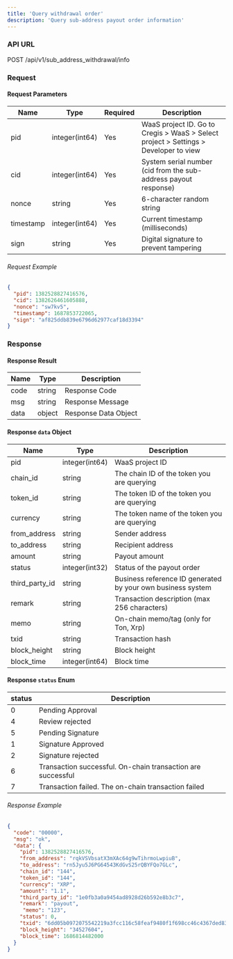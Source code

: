 ```yaml
---
title: 'Query withdrawal order'
description: 'Query sub-address payout order information'
---
```


### API URL

POST /api/v1/sub_address_withdrawal/info

### Request

#### Request Parameters
| Name           | Type           | Required | Description        |
|------------|----------------|----------|----------------------|
| pid        | integer(int64) | Yes     | WaaS project ID. Go to Cregis > WaaS > Select project > Settings > Developer to view           |
| cid        | integer(int64) | Yes     | System serial number (cid from the sub-address payout response)  |
| nonce      | string         | Yes     | 6-character random string |
| timestamp  | integer(int64) | Yes     | Current timestamp (milliseconds)            |
| sign       | string         | Yes     | Digital signature to prevent tampering            |


###### Request Example

```json
{
  "pid": 1382528827416576,
  "cid": 1382626461605888,
  "nonce": "sw7kv5",
  "timestamp": 1687853722065,
  "sign": "af825ddb839e6796d62977caf18d3394"
}
```

### Response

#### Response Result

| Name  | Type     | Description          |
| ----- | ------ | --------------------- |
| code  | string | Response Code           |
| msg   | string | Response Message        |
| data  | object | Response Data Object    |

#### Response `data` Object

| Name  | Type     | Description          |
|----------------|----------------|------------------------|
| pid            | integer(int64) | WaaS project ID             |
| chain_id       | string         | The chain ID of the token you are querying               |
| token_id       | string         | The token ID of the token you are querying               |
| currency       | string         | The token name of the token you are querying    |
| from_address   | string         | Sender address                |
| to_address     | string         | Recipient address                |
| amount         | string         | Payout amount                 |
| status         | integer(int32) | Status of the payout order                 |
| third_party_id | string         | Business reference ID generated by your own business system   |
| remark         | string         | Transaction description (max 256 characters)                 |
| memo           | string         | On-chain memo/tag (only for Ton, Xrp)   |
| txid           | string         | Transaction hash       |
| block_height   | string         | Block height           |
| block_time     | integer(int64) | Block time             |

#### Response `status` Enum

| status | Description            |
| ------ | ---------------------- |
| 0      | Pending Approval     |
| 4      | Review rejected |
| 5      | Pending Signature     |
| 1      | Signature Approved     |
| 2      | Signature rejected     |
| 6      | Transaction successful. On-chain transaction are successful     |
| 7      | Transaction failed. The on-chain transaction failed     |

###### Response Example

```json
{
  "code": "00000",
  "msg": "ok",
  "data": {
    "pid": 1382528827416576,
    "from_address": "rqkVSVbsatX3mXAc64g9wTihrmoLwpiuB",
    "to_address": "rn5Jyu5J6PG64543KdGvS25rQBYFQo7GLc",
    "chain_id": "144",
    "token_id": "144",
    "currency": "XRP",
    "amount": "1.1",
    "third_party_id": "1e0fb3a0a9454ad8928d26b592e8b3c7",
    "remark": "payout",
     "memo": "123",
    "status": 0,
    "txid": "6dd05b0972075542219a3fcc116c58feaf9480f1f698cc46c4367ded83955cfd",
    "block_height": "34527604",
    "block_time": 1686814482000
  }
}
```